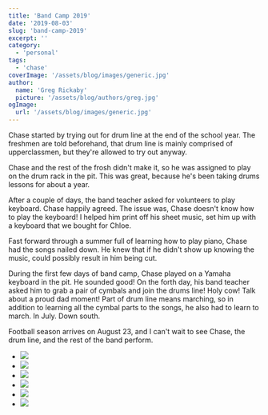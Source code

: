 ```yaml
---
title: 'Band Camp 2019'
date: '2019-08-03'
slug: 'band-camp-2019'
excerpt: ''
category:
  - 'personal'
tags:
  - 'chase'
coverImage: '/assets/blog/images/generic.jpg'
author:
  name: 'Greg Rickaby'
  picture: '/assets/blog/authors/greg.jpg'
ogImage:
  url: '/assets/blog/images/generic.jpg'
---
```


Chase started by trying out for drum line at the end of the school year. The freshmen are told beforehand, that drum line is mainly comprised of upperclassmen, but they're allowed to try out anyway.

Chase and the rest of the frosh didn't make it, so he was assigned to play on the drum rack in the pit. This was great, because he's been taking drums lessons for about a year.

After a couple of days, the band teacher asked for volunteers to play keyboard. Chase happily agreed. The issue was, Chase doesn't know how to play the keyboard! I helped him print off his sheet music, set him up with a keyboard that we bought for Chloe.

Fast forward through a summer full of learning how to play piano, Chase had the songs nailed down. He knew that if he didn't show up knowing the music, could possibly result in him being cut.

During the first few days of band camp, Chase played on a Yamaha keyboard in the pit. He sounded good! On the forth day, his band teacher asked him to grab a pair of cymbals and join the drums line! Holy cow! Talk about a proud dad moment! Part of drum line means marching, so in addition to learning all the cymbal parts to the songs, he also had to learn to march. In July. Down south.

Football season arrives on August 23, and I can't wait to see Chase, the drum line, and the rest of the band perform.

- ![](/blog/images/67875916_2914249348800518_3984537118658527232_n.jpg)
- ![](/blog/images/67169126_2914255168799936_327444638744969216_n.jpg)
- ![](/blog/images/67598820_2914255862133200_9038075997970235392_n.jpg)
- ![](/blog/images/67472910_2915122155379904_947002209587953664_n.jpg)
- ![](/blog/images/67649016_2915122795379840_3837207229165993984_n.jpg)
- ![](/blog/images/img_6291.jpg)
